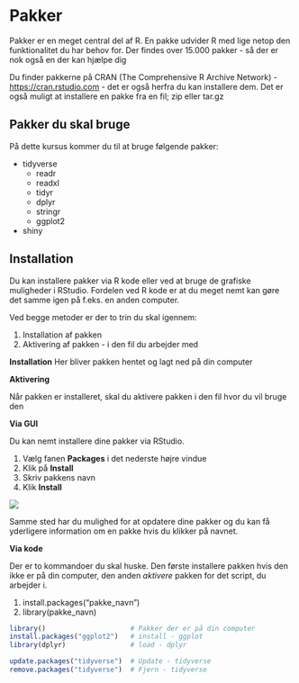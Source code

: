 # Pakker {#pakker}
Pakker er en meget central del af R.
En pakke udvider R med lige netop den funktionalitet du har behov for.
Der findes over 15.000 pakker - så der er nok også en der kan hjælpe dig

Du finder pakkerne på CRAN (The Comprehensive R Archive Network) - <a href="https://cran.rstudio.com" target="_blank">https://cran.rstudio.com</a> - det er også herfra du kan installere dem. Det er også muligt at installere en pakke fra en fil; zip eller tar.gz

## Pakker du skal bruge

På dette kursus kommer du til at bruge følgende pakker:

* tidyverse
    * readr
    * readxl
    * tidyr
    * dplyr
    * stringr
    * ggplot2
* shiny

## Installation

Du kan installere pakker via R kode eller ved at bruge de grafiske muligheder i RStudio.
Fordelen ved R kode er at du meget nemt kan gøre det samme igen på f.eks. en anden computer.

Ved begge metoder er der to trin du skal igennem:

1. Installation af pakken
2. Aktivering af pakken - i den fil du arbejder med

**Installation**
Her bliver pakken hentet og lagt ned på din computer

**Aktivering**

Når pakken er installeret, skal du aktivere pakken i den fil hvor du vil bruge den

**Via GUI**

Du kan nemt installere dine pakker via RStudio.

1. Vælg fanen **Packages** i det nederste højre vindue
2. Klik på **Install**
3. Skriv pakkens navn
4. Klik **Install**

![](image/pakker.png)

Samme sted har du mulighed for at opdatere dine pakker og du kan få yderligere information om en pakke hvis du klikker på navnet.


**Via kode**

Der er to kommandoer du skal huske. Den første installere pakken hvis den ikke er på din computer, den anden *aktivere* pakken for det script, du arbejder i.

1. install.packages("pakke_navn")
2. library(pakke_navn)

```r
library()                     # Pakker der er på din computer
install.packages("ggplot2")   # install - ggplot
library(dplyr)                # load - dplyr

update.packages("tidyverse")  # Update - tidyverse
remove.packages("tidyverse")  # Fjern - tidyverse
```
